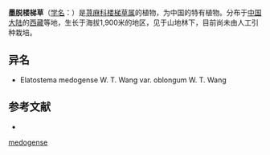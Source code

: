 {{Speciesbox
| name = 墨脱楼梯草
| status = 
| status_system = 
| image =
| genus = Elatostema
| species = medogense
| authority = W. T. Wang
| subdivision_ranks =[[变种|变种]]
| subdivision =
* 墨脱楼梯草 ''E. m.'' var. ''medogense''
* [[长叶墨脱楼梯草|长叶墨脱楼梯草]] ''E. m.'' var. ''oblongum''
}}

'''墨脱楼梯草'''（[[学名|学名]]：{{lang|la|''Elatostema medogense''}}）是[[荨麻科|荨麻科]][[楼梯草属|楼梯草属]]的植物，为中国的特有植物。分布于[[中国大陆|中国大陆]]的[[西藏|西藏]]等地，生长于海拔1,900米的地区，见于山地林下，目前尚未由人工引种栽培。

== 异名 ==
* Elatostema medogense W. T. Wang var. oblongum W. T. Wang

== 参考文献 ==
<div class="references-small">
* {{cite web| url =http://www.bioinfo.cn/db05/KmzwSpecies.php?action=view&id=23206| title =墨脱楼梯草（原变种）| work =《中国高等植物数据库全库》| publisher =中国科学院微生物研究所| author =昆明植物研究所| accessdate =2009-02-25| deadurl =yes| archiveurl =https://web.archive.org/web/20160305102533/http://www.bioinfo.cn/db05/KmzwSpecies.php?action=view&id=23206| archivedate =2016-03-05}}
</div>
{{Taxonbar|from=Q10931337}}

{{DEFAULTSORT:Elatostema medogense}}
[[Category:楼梯草属|medogense]]


{{Urticaceae-stub}}